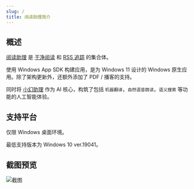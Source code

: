 ```yaml
---
slug: /
title: 阅读助理简介
---
```


## 概述

[阅读助理](https://www.microsoft.com/store/apps/9PFZCKRHW0BC) 是 [干净阅读](https://www.microsoft.com/store/productid/9MV65L2XFCSK?ocid=pdpshare) 和 [RSS 追踪](https://www.microsoft.com/store/apps/9N85PV1RJD6V) 的集合体。

使用 Windows App SDK 构建应用，是为 Windows 11 设计的 Windows 原生应用。除了架构更新外，还额外添加了 PDF / 播客的支持。

同时将 [小幻助理](https://www.microsoft.com/store/apps/9NB0NB3MLQTM) 作为 AI 核心，构筑了包括 `机器翻译`，`自然语音朗读`，`语义搜索` 等功能的人工智能体验。

## 支持平台

仅限 Windows 桌面环境。

最低支持版本为 Windows 10 ver.19041。

## 截图预览

![截图](img/screenshot.png)